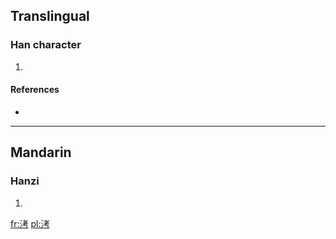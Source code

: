 ==Translingual==

===Han character===
{{Han char|rn=85|rad=水|as=06|sn=9|four=3412<sub>7</sub>|canj=水十大尸 (EJKS)}}

# {{defn|Han|sort=水06}}

====References====
* {{Han ref|kx=0620.120|dkj=17380|dj=1016.020|hdz=31602.020|uh=6D18|ud=27928|bh=CFA2|bd=53154}}

----

==Mandarin==

===Hanzi===
{{cmn-hanzi|pin=[[hóng]] ([[hong2]]), [[kǎo]] ([[kao3]])|wg=hung<sup>2</sup>, k'ao<sup>3</sup>}}

# {{defn|Mandarin|sort=水06}}

[[fr:洘]]
[[pl:洘]]